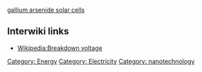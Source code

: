 {{stub}}
[[gallium arsenide solar cells]]
== Interwiki links ==

* [[Wikipedia:Breakdown voltage]]

[[Category: Energy]][[Category: Electricity]][[Category: nanotechnology]]